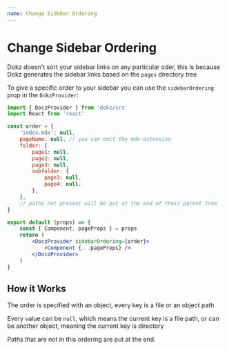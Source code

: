 ```yaml
---
name: Change Sidebar Ordering
---
```


# Change Sidebar Ordering

Dokz doesn't sort your sidebar links on any particular oder, this is because Dokz generates the sidebar links based on the `pages` directory tree

To give a specific order to your sidebar you can use the `sidebarOrdering` prop in the `DokzProvider`:

```jsx
import { DoczProvider } from 'dokz/src'
import React from 'react'

const order = {
    'index.mdx': null,
    pageName: null, // you can omit the mdx extension
    folder: {
        page1: null,
        page2: null,
        page3: null,
        subfolder: {
            page3: null,
            page4: null,
        },
    },
    // paths not present will be put at the end of their parent tree
}

export default (props) => {
    const { Component, pageProps } = props
    return (
        <DoczProvider sidebarOrdering={order}>
            <Component {...pageProps} />
        </DoczProvider>
    )
}
```

## How it Works

The order is specified with an object, every key is a file or an object path

Every value can be `null`, which means the current key is a file path, or can be another object, meaning the current key is directory

Paths that are not in this ordering are put at the end.
